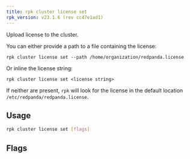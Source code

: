 ```yaml
---
title: rpk cluster license set
rpk_version: v23.1.6 (rev cc47e1ad1)
---
```


<head>
  <meta name="title" content="rpk cluster license set | Redpanda Docs" />
  <meta name="description" content="rpk cluster license set" />
  <link rel="canonical" href="https://docs.redpanda.com/docs/reference/rpk/rpk-cluster/rpk-cluster-license-set/" />
</head>

Upload license to the cluster.

You can either provide a path to a file containing the license:

    rpk cluster license set --path /home/organization/redpanda.license

Or inline the license string:

    rpk cluster license set <license string>

If neither are present, `rpk` will look for the license in the
default location `/etc/redpanda/redpanda.license`.

## Usage

```bash
rpk cluster license set [flags]
```

## Flags

<!--
[cols=",,",]
|===
|*Value* |*Type* |*Description*

|-h, --help |- |Help for set.

|--path |string |Path to the license file.

|--admin-api-tls-cert |string |The certificate to be used for TLS
authentication with the Admin API.

|--admin-api-tls-enabled |- |Enable TLS for the Admin API (not necessary
if specifying custom certs).

|--admin-api-tls-key |string |The certificate key to be used for TLS
authentication with the Admin API.

|--admin-api-tls-truststore |string |The truststore to be used for TLS
communication with the Admin API.

|--api-urls |string |Comma-separated list of admin API addresses
(<ip>:<port>

|--brokers |strings |Comma-separated list of broker <ip>:<port> pairs
(for example,
` --brokers \'192.168.78.34:9092,192.168.78.35:9092,192.179.23.54:9092\' `
). Alternatively, you may set the `REDPANDA_BROKERS` environment
variable with the comma-separated list of broker addresses.

|--config |string |Redpanda config file, if not set the file will be
searched for in the default locations.

|--password |string |SASL password to be used for authentication.

|--sasl-mechanism |string |The authentication mechanism to use.
Supported values: SCRAM-SHA-256, SCRAM-SHA-512.

|--tls-cert |string |The certificate to be used for TLS authentication
with the broker.

|--tls-enabled |- |Enable TLS for the Kafka API (not necessary if
specifying custom certs).

|--tls-key |string |The certificate key to be used for TLS
authentication with the broker.

|--tls-truststore |string |The truststore to be used for TLS
communication with the broker.

|--user |string |SASL user to be used for authentication.

|-v, --verbose |- |Enable verbose logging (default `false`).
|===

-->

